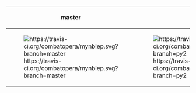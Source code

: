 {|
! master
! py2
|-
| [[Image:https://travis-ci.org/combatopera/mynblep.svg?branch=master]]
| [[Image:https://travis-ci.org/combatopera/mynblep.svg?branch=py2]]
|}
